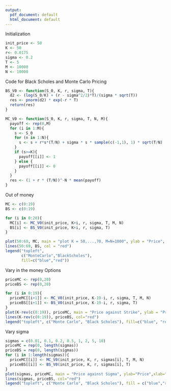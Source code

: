 ```yaml
---
output:
  pdf_document: default
  html_document: default
---
```

Initialization
```r
init_price <- 50
K <- 50 
r<- 0.0175
sigma <- 0.2
T <- 5
M <- 10000
N <- 10000
```

Code for Black Scholes and Monte Carlo Pricing
```r
BS_V0 <- function(S_0, K, r, sigma, T){
  d2 <- (log(S_0/K) + (r - sigma^2/2)*T)/(sigma * sqrt(T)) 
  res <- pnorm(d2) * exp(-r * T)
  return(res)
}

MC_V0 <- function(S_0, K, r, sigma, T, N, M){
  payoff <- rep(0,M)
  for (i in 1:M){
    s <- S_0
    for (n in 1:N){
      s <- s + r*s*(T/N) + sigma * s * sample(c(-1,1), 1) * sqrt(T/N)
    }
    if (s>=K){
      payoff[[i]] <- 1
    } else {
      payoff[[i]] <- 0
    }
  }
  res <- (1 + r * (T/N))^-N * mean(payoff)
}
```

Out of money
```r
MC <- c(0:19)
BS <- c(0:19)

for (i in 0:20){
  MC[i] <- MC_V0(init_price, K+i, r, sigma, T, M, N)
  BS[i] <- BS_V0(init_price, K+i, r, sigma, T)
}

plot(50:69, MC, main = "plot K = 50,...,70, M=N=1000", ylab = "Price", xlab="Strike", type = "l", col = "blue")
lines(50:69, BS, col = "red")
legend("topleft",
       c("MonteCarlo","BlackScholes"),
       fill=c("blue","red"))
```

Vary in the money Options
```r
priceMC <- rep(0,20)
priceBS <- rep(0,20)

for (i in 0:19){
  priceMC[[i+1]] <- MC_V0(init_price, K-19-i, r, sigma, T, M, N)
  priceBS[[i+1]] <- BS_V0(init_price, K-19-i, r, sigma, T)
}
plot(K-rev(c(0:19)), priceMC, main = "Price against Strike", ylab = "Price" , xlab = "Strike", type = "l", col = "blue")
lines(K-rev(c(0:19)), priceBS, col="red")
legend("topleft", c("Monte Carlo", "Black Scholes"), fill=c("blue", "red"))
```



Vary sigma
```r
sigmas = c(0.01, 0.1, 0.2, 0.5, 1, 2, 5, 10)
priceMC = rep(0, length(sigmas))
priceBS = rep(0, length(sigmas))
for (i in 1:length(sigmas)){
  priceMC[[i]] <- MC_V0(init_price, K, r, sigmas[i], T, M, N)
  priceBS[[i]] <- BS_V0(init_price, K, r, sigmas[i], T)
}
plot(sigmas, priceMC, main = "Price against Sigma", ylab="Price",xlab="Volatility", type="l", col="blue")
lines(sigmas, priceBS, col="red")
legend("topleft", c("Monte Carlo", "Black Scholes"), fill = c("blue","red"))
```

